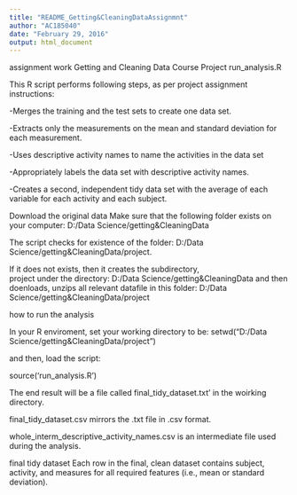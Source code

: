 ---
title: "README_Getting&CleaningDataAssignmnt"
author: "AC185040"
date: "February 29, 2016"
output: html_document
---
assignment work
Getting and Cleaning Data Course Project
run_analysis.R

This R script performs following steps, as per project assignment instructions:

  -Merges the training and the test sets to create one data set.
  
  -Extracts only the measurements on the mean and standard deviation for each measurement.
  
  -Uses descriptive activity names to name the activities in the data set
  
  -Appropriately labels the data set with descriptive activity names.
  
  -Creates a second, independent tidy data set with the average of each variable for each activity and     each subject.

Download the original data
  Make sure that the following folder exists on your computer: D:/Data Science/getting&CleaningData
  
  The script checks for existence of the folder: D:/Data Science/getting&CleaningData/project.
  
  If it does not exists, then it creates  the subdirectory,  
  project under the directory: D:/Data Science/getting&CleaningData  and then doenloads, unzips all
  relevant datafile in this folder: D:/Data Science/getting&CleaningData/project
  
how to run the analysis
  
  In your R enviroment,  set your working directory to be: 
  setwd("D:/Data Science/getting&CleaningData/project")
  
  and then, load the script:
  
  source('run_analysis.R')

  The end result will be a file called final_tidy_dataset.txt' in the woirking directory.

  final_tidy_dataset.csv mirrors the .txt file in .csv format. 
  
  whole_interm_descriptive_activity_names.csv is an intermediate file used during the analysis.

final tidy dataset
  Each row in the final, clean dataset contains subject, activity, and measures for all 
  required features (i.e., mean or standard deviation).
